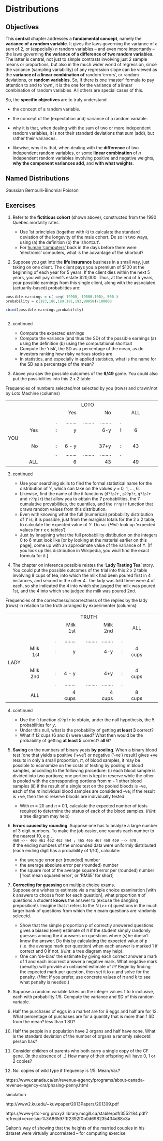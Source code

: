# Distributions {#distributions}


## Objectives

This **central** chapter addresses a **fundamental concept**, namely the **variance of a random variable**. It gives the laws governing the variance of a sum of 2, or (especially) $n$ random variables  -- and even more importantly -- the laws governing **the variance of a difference of two random variables.** The latter is  central, not just to simple contrasts involving just 2 sample means or proportions, but also in the much wider world of regression, since the variance (sampling variability) of any regression slope can be viewed as the **variance of a linear combination of** random 'errors', or random deviations, or **random variables**.   So, if there is one 'master' formula to pay attention to and to 'own', it is the one for the variance of a linear combination of random variables. All others are special cases of this.

So, the **specific objectives** are to truly understand

* the concept of  a random variable.

* the concept of the (expectation and) variance of a random variable.

* why it is that, when dealing with the sum  of two or more independent random variables, it is not their standard deviations that sum (add), but rather their variances.

* likewise, why it is that, when dealing with the **difference**  of two independent random variables, or some **linear combination** of $n$ independent random variables involving positive and negative weights, **why the component variances add**, and **with what weights**. 

## Named Distributions

Gaussian Bernoulli-Binomial  Poisson

## Exercises

1. Refer to the **fictitious cohort** (shown above), constructed from the 1990 Quebec mortality rates.

   + Use  1st principles (together with `R`) to calculate the standard deviation of the longevity of the male cohort. Do so in two ways, using (a) the definition (b) the 'shortcut'.
   + For [human 'computers'](http://www.medicine.mcgill.ca/epidemiology/hanley/Reprints/Hanley_Article_Galton_Data.pdf#page=7) back in the days before there were 'electronic' computers, what is the advantage of the shortcut?

2. Suppose you get into the **life insurance** business in a small way, just taking on one client. The client pays you a premium of $100 at the beginning of each year for 5 years. If the client dies within the next 5 years, you will pay client's estate $20,000. Thus, at the end of 5 years, your possible earnings from this single client, along with the associated (actuarily-based) probablities are:


```r

possible.earnings = c( seq(-19900,-19500,100), 500 ) 
probability = c(183,186,189,191,193,99058)/100000 

cbind(possible.earnings,probability)
      
``` 
2. continued

   + Compute the expected earnings
   + Compute the variance (and thus the SD) of the possible earnings (a) using the definition (b) using the computational shortcut
   + Compute the 'risk',  the SD as a percentage of the mean, as do investors ranking how risky various stocks are.
   + In statistics, and especially in applied statistics, what is the name for the SD as a percentage of the mean?

3. Above you saw the possible outcomes of the **6/49** game. You could also put the possibilities into this 2 x 2 table

Frequencies of numbers selected/not selected by you (rows) and drawn/not by Loto Machine (columns)

|        |       |      |      |      |      |      |  |
|-----:|-------:|-------:|-------:|-----:|-----:|:----:|:----:|:----:|
|        |       |       |     | LOTO |      |      |      |   |
|        |       |       |   Yes |      | No   |      | ALL     |    |
|        |       |       |      |      |      |      |    |
|        |       | .      | ........     | ........     |  ........    |   .   |    |
|        |  Yes  | : |   y   |      | 6-y  |  !   |  6  |    |
|  YOU   |       |       |      |      |      |      |    |
|        |  No   | : | 6 - y |      | 37+y |   :  |  43    |    |
|        |    |  .  |  ........    | ........  |  ........    |  .    |    |
|        | ALL   |  |  6   |      | 43   |      |  49  |    |

3. continued

   + Use  your searching skills to find the formal statistical name for the distribution of $Y$, which can take on the values $y$ = 0, 1, $\dots$, 6. 
   + Likewise, find the name of the `R` functions (`d??p?r` , `p??p?r`, `q??p?r` and `r??p?r`) that allow you to obtain the 7 probabilities, the 7 cumulative provabilities, the quantiles, and the `r??p?r` function that draws random values from this distribution.
   + Even with knowing what the full (numerical) probability distribution of $Y$ is, it is possible, just from the marginal totals for the 2 x 2 table, to calculate the expected value of $Y.$ Do so. (_Hint_: look up 'expected values for r x c tables')
   + Just by imagining what the full probablility distibution on the integers 0 to 6 must look like [or by looking at the material earlier on this page], come up with an approximate value of the variance of Y. [If you look up this distribution in Wikipedia, you wiull find the exact formula for it.]  
   
4. The chapter on inference possible relates  the '**Lady Tasting Tea**' story. You could put the possible outcomes of the trial into this 2 x 2 table involving 8 cups of tea, into which the milk had been poured first in 4 instances, and second in the other 4. The lady was told there were 4 of each, so she indicated the 4 into which she jusged the milk was poured 1st, and the 4 into which she judged the milk was poured 2nd.  

Frequencies of the correctness/incorrectness of the replies by the lady (rows) in relation to the truth arranged by experimenter (columns)


|        |       |      |      |      |      |      |  |
|-----:|-------:|-------:|-------:|-----:|-----:|:----:|:----:|:----:|
|        |       |       |     | TRUTH |      |      |      |   |
|        |       |       |   Milk 1st |      | Milk 2nd   |      | ALL     |    |
|        |       |       |      |      |      |      |    |
|        |       | .      | ........     | ........     |  ........    |   .   |    |
|        |  Milk 1st  | : |   y   |      | 4-y  |  :   |  4 cups  |    |
|  LADY   |       |       |      |      |      |      |    |
|        |  Milk 2nd   | : | 4 - y |      | 4+y |   :  |  4 cups    |    |
|        |    |  .  |  ........    | ........  |  ........    |  .    |    |
|        | ALL   |  |  4 cups   |      | 4 cups   |      |  8 cups  |    |

4. continued

   + Use the `R` function `d??p?r` to obtain, under the null hypothesis, the 5 probabilities for $y$.
   + Under this null, what is the probability of getting **at least 3** correct?
   + What if 12 cups (6 and 6) were used? What then would be the probability of getting **at least 5** correct? **all 6**?

5. **Saving** on the numbers of binary yests **by pooling**. When a binary blood test [one that yields a positive ('+ve') or negative ('-ve') result] gives +ve results in only a small proportion, $\pi,$ of blood samples, it may be possible to economize on the costs of testing by pooling m blood samples, according to the following procedure: (i) each blood sample is divided into two portions; one portion is kept in reserve while the other is pooled with the corresponding portions from $m$ - 1 other blood samples (ii) if the result of a single test on the pooled bloods is -ve, each of the $m$ individual blood samples are considered -ve; if the result is +ve, then the $m$ reserve bloods are individually tested.
   
   + With $m$ = 20 and $\pi$ = 0.1, calculate the expected number of tests required to determine the status of eack of the blood samples. (_Hint_: a tree diagram may help)

6. **Errors caused by rounding**. Suppose one has to analyze a large number of 3 digit numbers. To make the job easier, one rounds each number to the nearest 10, e.g.,  
`460 <-- 460 461 462 463 464 ; 465 466 467 468 469 --> 470.`  
If the ending numbers of the unrounded data were uniformly distributed (each ending digit has a probability of 1/10), calculate:
   + the average error per (rounded) number
   + the average absolute error per (rounded) number
   + the square root of the average squared error per (rounded)
number ['root mean squared error', or 'RMSE' for short]

7. **Correcting for guessing** on multiple choice exams.  
Suppose one wishes to estimate via a multiple choice examination [with $k$ answers to choose from for each question], what proportion $\pi$ of questions a student **knows** the answer to (excuse the dangling preposition!). Imagine that $\pi$ refers to the N (>> n)   questions in the much larger bank of questions from which the $n$ exam questions are randomly selecetd. 

   + Show that the simple proportion $p$ of correctly answered questions gives a biased (over) estimate of $\pi$ if the student simply randomly guesses among the $k$ answers on questions where (s)he doesn't know the answer. Do this by calculating the expected value of p (i.e. the average mark per question) when each answer is marked 1 if correct and 0 if not. (_Hint_: a tree diagram may help).
   + One can 'de-bias' the estimate by giving each correct answer a mark of 1 and each incorrect  answer a negative mark. What negative mark (penalty) will provide an unbiased estimate of $\pi$? Begin by finding the expected mark per question, then set it to $\pi$ and solve for the penalty. (_Hint_: If you prefer, use concrete values of $\pi$ and $k$ to see what penalty is needed.)
   
8. Suppose a random variable takes on the integer values 1 to 5 inclusive, each with probability 1/5. Compute the variance and SD of this random variable. 

9. Half the purchases of eggs in a market are for 6 eggs and half are for 12. What percentage of purchases are for a quantity that is more than 1 SD from the mean? less than 1 SD? 

10. Half the people in a population have 2 organs and half have none. What is the standard deviation of the number of organs a ranomly selecetd person has? 

11. Consider children of parents who both carry a single copy of the CF gene. (In the absence of ..) How many of their offspring will have 0, 1 or 2 copies? 


12. No. copies of wild type if frequency is 1/5. Mean/Var.? 



https://www.canada.ca/en/revenue-agency/programs/about-canada-revenue-agency-cra/phasing-penny.html

simulation

http://www2.ku.edu/~kuwpaper/2013Papers/201309.pdf

https://www-jstor-org.proxy3.library.mcgill.ca/stable/pdf/3552184.pdf?refreqid=excelsior%3A86597fff2392f0b0d698235434d88c3a


Galton's way of showing that the heights of the married couples in his dataset were virtually uncorrelated -- for computing exercise

